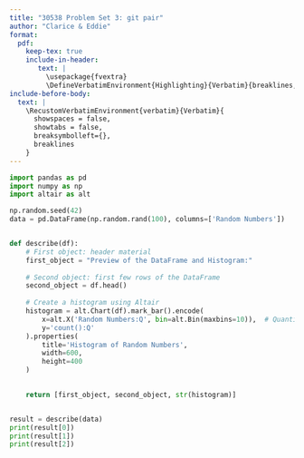 ```yaml
---
title: "30538 Problem Set 3: git pair"
author: "Clarice & Eddie"
format: 
  pdf:
    keep-tex: true
    include-in-header: 
       text: |
         \usepackage{fvextra}
         \DefineVerbatimEnvironment{Highlighting}{Verbatim}{breaklines,commandchars=\\\{\}}
include-before-body:
  text: |
    \RecustomVerbatimEnvironment{verbatim}{Verbatim}{
      showspaces = false,
      showtabs = false,
      breaksymbolleft={},
      breaklines
    }
---
```


```python
import pandas as pd
import numpy as np
import altair as alt

np.random.seed(42)
data = pd.DataFrame(np.random.rand(100), columns=['Random Numbers'])


def describe(df):
    # First object: header material
    first_object = "Preview of the DataFrame and Histogram:"
    
    # Second object: first few rows of the DataFrame
    second_object = df.head()
    
    # Create a histogram using Altair
    histogram = alt.Chart(df).mark_bar().encode(
        x=alt.X('Random Numbers:Q', bin=alt.Bin(maxbins=10)),  # Quantitative encoding for the x-axis with binning
        y='count():Q'        
    ).properties(
        title='Histogram of Random Numbers',
        width=600,
        height=400
    )

   
    return [first_object, second_object, str(histogram)]


result = describe(data)
print(result[0])
print(result[1])
print(result[2])
```